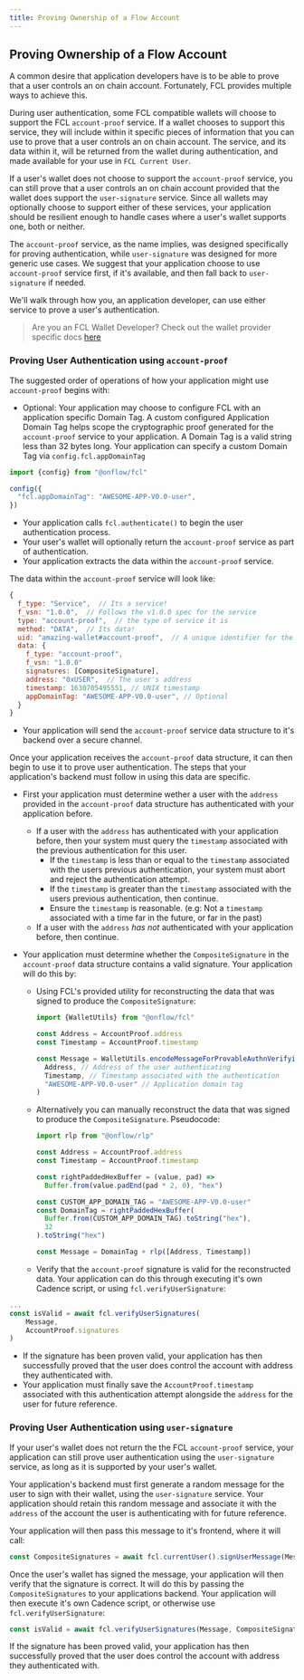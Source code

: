 ```yaml
---
title: Proving Ownership of a Flow Account
---
```


## Proving Ownership of a Flow Account

A common desire that application developers have is to be able to prove that a
user controls an on chain account. Fortunately, FCL provides multiple ways to
achieve this.

During user authentication, some FCL compatible wallets will choose to support
the FCL `account-proof` service. If a wallet chooses to support this service,
they will include within it specific pieces of information that you can use to
prove that a user controls an on chain account. The service, and its data within
it, will be returned from the wallet during authentication, and made available
for your use in `FCL Current User`.

If a user's wallet does not choose to support the `account-proof` service, you
can still prove that a user controls an on chain account provided that the
wallet does support the `user-signature` service. Since all wallets may
optionally choose to support either of these services, your application should
be resilient enough to handle cases where a user's wallet supports one, both or
neither.

The `account-proof` service, as the name implies, was designed specifically for
proving authentication, while `user-signature` was designed for more generic use
cases. We suggest that your application choose to use `account-proof` service
first, if it's available, and then fall back to `user-signature` if needed.

We'll walk through how you, an application developer, can use either service to
prove a user's authentication.

> Are you an FCL Wallet Developer? Check out the wallet provider specific docs
> [here](https://github.com/onflow/fcl-js/tree/master/packages/fcl/src/wallet-provider-spec/provable-authn.md)

### Proving User Authentication using `account-proof`

The suggested order of operations of how your application might use
`account-proof` begins with:

- Optional: Your application may choose to configure FCL with an application
  specific Domain Tag. A custom configured Application Domain Tag helps scope the cryptographic proof
  generated for the `account-proof` service to your application. A Domain Tag is
  a valid string less than 32 bytes long. Your application can specify a custom
  Domain Tag via `config.fcl.appDomainTag`

```javascript
import {config} from "@onflow/fcl"

config({
  "fcl.appDomainTag": "AWESOME-APP-V0.0-user",
})
```

- Your application calls `fcl.authenticate()` to begin the user authentication
  process.
- Your user's wallet will optionally return the `account-proof` service as part
  of authentication.
- Your application extracts the data within the `account-proof` service.

The data within the `account-proof` service will look like:

```javascript
{
  f_type: "Service",  // Its a service!
  f_vsn: "1.0.0",  // Follows the v1.0.0 spec for the service
  type: "account-proof",  // the type of service it is
  method: "DATA",  // Its data!
  uid: "amazing-wallet#account-proof",  // A unique identifier for the service
  data: {
    f_type: "account-proof",
    f_vsn: "1.0.0"
    signatures: [CompositeSignature],
    address: "0xUSER",  // The user's address
    timestamp: 1630705495551, // UNIX timestamp
    appDomainTag: "AWESOME-APP-V0.0-user", // Optional
  }
}
```

- Your application will send the `account-proof` service data structure to it's
  backend over a secure channel.

Once your application receives the `account-proof` data structure, it can then
begin to use it to prove user authentication. The steps that your application's
backend must follow in using this data are specific.

- First your application must determine wether a user with the `address`
  provided in the `account-proof` data structure has authenticated with your
  application before.

  - If a user with the `address` has authenticated with your application
    before, then your system must query the `timestamp` associated with the
    previous authentication for this user.
    - If the `timestamp` is less than or equal to the `timestamp` associated
      with the users previous authentication, your system must abort and
      reject the authentication attempt.
    - If the `timestamp` is greater than the `timestamp` associated with the
      users previous authentication, then continue.
    - Ensure the `timestamp` is reasonable. (e.g: Not a `timestamp`
      associated with a time far in the future, or far in the past)
  - If a user with the `address` _has not_ authenticated with your application
    before, then continue.

- Your application must determine whether the `CompositeSignature` in the
  `account-proof` data structure contains a valid signature. Your application
  will do this by:

  - Using FCL's provided utility for reconstructing the data that was signed
    to produce the `CompositeSignature`:

    ```javascript
    import {WalletUtils} from "@onflow/fcl"

    const Address = AccountProof.address
    const Timestamp = AccountProof.timestamp

    const Message = WalletUtils.encodeMessageForProvableAuthnVerifying(
      Address, // Address of the user authenticating
      Timestamp, // Timestamp associated with the authentication
      "AWESOME-APP-V0.0-user" // Application domain tag
    )
    ```

  - Alternatively you can manually reconstruct the data that was signed to produce the
    `CompositeSignature`. Pseudocode:

    ```javascript
    import rlp from "@onflow/rlp"

    const Address = AccountProof.address
    const Timestamp = AccountProof.timestamp

    const rightPaddedHexBuffer = (value, pad) =>
      Buffer.from(value.padEnd(pad * 2, 0), "hex")

    const CUSTOM_APP_DOMAIN_TAG = "AWESOME-APP-V0.0-user"
    const DomainTag = rightPaddedHexBuffer(
      Buffer.from(CUSTOM_APP_DOMAIN_TAG).toString("hex"),
      32
    ).toString("hex")

    const Message = DomainTag + rlp([Address, Timestamp])
    ```

  - Verify that the `account-proof` signature is valid for the reconstructed
    data. Your application can do this through executing it's own Cadence
    script, or using `fcl.verifyUserSignature`:

```javascript
...
const isValid = await fcl.verifyUserSignatures(
    Message,
    AccountProof.signatures
)
```

- If the signature has been proven valid, your application has then successfully
  proved that the user does control the account with address they authenticated
  with.
- Your application must finally save the `AccountProof.timestamp` associated
  with this authentication attempt alongside the `address` for the user for
  future reference.

### Proving User Authentication using `user-signature`

If your user's wallet does not return the the FCL `account-proof` service, your
application can still prove user authentication using the `user-signature`
service, as long as it is supported by your user's wallet.

Your application's backend must first generate a random message for the user to
sign with their wallet, using the `user-signature` service. Your application
should retain this random message and associate it with the `address` of the
account the user is authenticating with for future reference.

Your application will then pass this message to it's frontend, where it will
call:

```javascript
const CompositeSignatures = await fcl.currentUser().signUserMessage(Message)
```

Once the user's wallet has signed the message, your application will then verify
that the signature is correct. It will do this by passing the
`CompositeSignatures` to your applications backend. Your application will then
execute it's own Cadence script, or otherwise use `fcl.verifyUserSignature`:

```javascript
const isValid = await fcl.verifyUserSignatures(Message, CompositeSignatures)
```

If the signature has been proved valid, your application has then successfully
proved that the user does control the account with address they authenticated
with.
